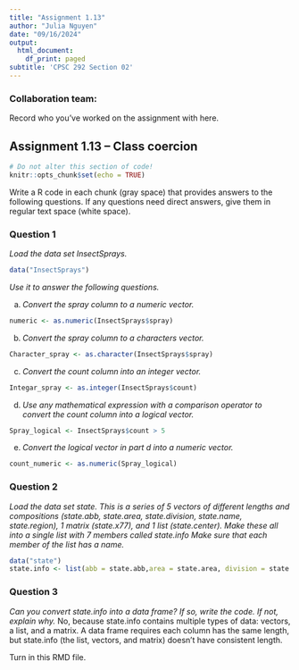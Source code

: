```yaml
---
title: "Assignment 1.13"
author: "Julia Nguyen"
date: "09/16/2024"
output:
  html_document:
    df_print: paged
subtitle: 'CPSC 292 Section 02'
---
```


### Collaboration team: 

Record who you've worked on the assignment with here. 


## Assignment 1.13 -- Class coercion

```r
# Do not alter this section of code!
knitr::opts_chunk$set(echo = TRUE)
```

Write a R code in each chunk (gray space) that provides answers to the following questions. If any questions need direct answers, give them in regular text space (white space).

### Question 1

*Load the data set InsectSprays.*

```r
data("InsectSprays")
```

*Use it to answer the following questions.*

  a. *Convert the spray column to a numeric vector.*

```r
numeric <- as.numeric(InsectSprays$spray)
```
  
  b. *Convert the spray column to a characters vector.* 
  
```r
Character_spray <- as.character(InsectSprays$spray)
```
  
  c. *Convert the count column into an integer vector.*
  
```r
Integar_spray <- as.integer(InsectSprays$count)
```

  d. *Use any mathematical expression with a comparison operator to convert the count column into a logical vector.*
  
```r
Spray_logical <- InsectSprays$count > 5
```

  e. *Convert the logical vector in part d into a numeric vector.*
  
```r
count_numeric <- as.numeric(Spray_logical)
```

### Question 2

*Load the data set state. This is a series of 5 vectors of different lengths and compositions (state.abb, state.area, state.division, state.name, state.region), 1 matrix (state.x77), and 1 list (state.center). Make these all into a single list with 7 members called state.info Make sure that each member of the list has a name.*

```r
data("state")
state.info <- list(abb = state.abb,area = state.area, division = state.division,name = state.name,region = state.region,x77 = state.x77,center = state.center)
```


### Question 3

*Can you convert state.info into a data frame? If so, write the code. If not, explain why.*
No, because state.info contains multiple types of data: vectors, a list, and a matrix. A data frame requires each column has the same length, but state.info (the list, vectors, and matrix) doesn't have consistent length. 

Turn in this RMD file.